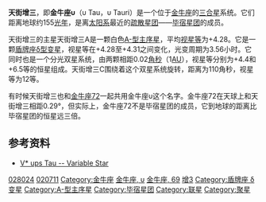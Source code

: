 {{Starbox short |
 name=天街增三（金牛座υ）<br>υ Tauri |
 epoch=[[J2000.0|J2000.0]] |
 constell=[[金牛座|金牛座]]|
 星官=[[毕宿|毕宿]] [[天街_(星官)|天街]] |
 ra=04<sup>h</sup> 26<sup>m</sup> 18.5<sup>s</sup> |
 dec=+22° 48' 49" |
 spectral=A8Vn |
 appmag_v=+4.28 |
 dist_ly=155 ± 6 |
 dist_pc=47 ± 2 |
 names=69 Tauri, [[Star_catalogue#BS,_BSC,_HR|HR]] 1392,<BR/>[[Henry_Draper_Catalogue|HD]] 28024, [[Star_catalogue#BD/CD/CPD|BD]]+22 696,<BR/>FK5 2326, [[Hipparcos_catalogue|HIP]] 20711,<BR/>[[Star_catalogue#SAO|SAO]] 76608, GC 5370,<BR/>CCDM 04263+2249
}}
'''天街增三'''，即'''金牛座υ'''（υ Tau，υ Tauri）是一个位于[[金牛座|金牛座]]的[[三合星|三合星]]系统。它们距离地球约155[[光年|光年]]，是离[[太阳系|太阳系]]最近的[[疏散星团|疏散星团]]——[[毕宿星团|毕宿星团]]的成员。

天街增三的主星天街增三A是一颗白色[[恒星光谱|A-型]][[主序星|主序星]]，平均[[视星等|视星等]]为+4.28。它是一颗[[盾牌座δ型变星|盾牌座δ型变星]]，视星等在+4.28至+4.31之间变化，光变周期为3.56小时。它同时也是一个分光双星系统，由两颗相距0.02[[角秒|角秒]]（1[[天文单位|AU]]），视星等分别为+4.4和+6.5等的恒星组成。天街增三C围绕着这个双星系统旋转，距离为110角秒，视星等为12等。

有时候天街增三也和[[金牛座72|金牛座72]]一起共用金牛座υ这个名字。金牛座72在天球上和天街增三相距0.29°，但实际上，金牛座72不是毕宿星团的成员，它到地球的距离比毕宿星团的恒星远三倍。

==参考资料==
* [http://simbad.u-strasbg.fr/simbad/sim-id?Ident=Upsilon+tauri&NbIdent=1&Radius=10&Radius.unit=arcmin&jsessionid=FD773BAB4B75BBECD5DB95DD833E10B2 V* ups Tau -- Variable Star]

{{Stars of Taurus}}
{{星官|天街|2|4}}

[[Category:HD和HDE天體|028024]]
[[Category:HIP天體|020711]]
[[Category:金牛座|Category:金牛座]]
[[Category:拜耳天體|金牛座, υ]]
[[Category:佛氏天體|金牛座, 69]]
[[Category:天街_(星官)|增3]]
[[Category:盾牌座_δ变星|Category:盾牌座 δ变星]]
[[Category:A-型主序星|Category:A-型主序星]]
[[Category:毕宿星团|Category:毕宿星团]]
[[Category:联星|Category:联星]]
[[Category:聚星|Category:聚星]]